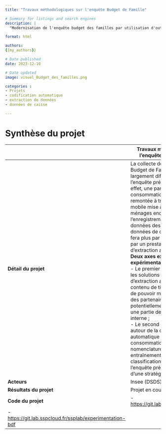 ```yaml
---
title: "Travaux méthodologiques sur l'enquête Budget de Famille"

# Summary for listings and search engines
description: |
  "Modernisation de l'enquête budget des familles par utilisation d'outils de classification automatique"

format: html

authors: 
{{my_authors}}

# Date published
date: 2023-12-10

# Date updated
image: visuel_Budget_des_familles.png

categories : 
- Projets
- codification automatique
- extraction de données
- données de caisse

---
```


# Synthèse du projet

|              | Travaux méthodologiques sur l'enquête Budget de Famille                           |
|--------------|------------------------------------------------------------------------------------|
| **Détail du projet**         | La collecte de la prochaine enquête Budget de Famille en 2026 sera largement différente de celle de l'enquête précédente (2017). En effet, une partie des données de consommation des ménages sera remontée à travers une application mobile mise à disposition des ménages enquêtés. De plus, l'enregistrement en base de données des produits issus des données de consommation ne se fera plus par les enquêteurs mais par un prestataire de saisie ou d'extraction automatique (Teklia). **Deux axes existent dans cette expérimentation :** <br> - Le premier axe consiste à tester les solutions open-source d'extraction automatique du contenu de tickets de caisse, afin de pouvoir mieux dialoguer avec des partenaires comme Teklia et potentiellement pouvoir procéder à une partie des extractions en interne ; <br> - Le second axe (principal) est autour de la codification automatique des produits de consommation dans la nomenclature COICOP : entraînement d'un modèle de classification sur les données de l'enquête précédente et élaboration d'une stratégie de reprise optimale.         |
| **Acteurs**                  |  Insee (DSDS)         |
| **Résultats du projet**      | Projet en cours               |
| **Code du projet**           | - [https://git.lab.sspcloud.fr/ssplab/bdf](https://git.lab.sspcloud.fr/ssplab/bdf])
- [https://git.lab.sspcloud.fr/ssplab/experimentation-bdf](https://git.lab.sspcloud.fr/ssplab/experimentation-bdf)       |

